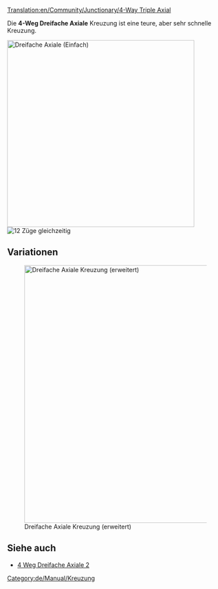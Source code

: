 [[Translation:en/Community/Junctionary/4-Way Triple Axial]]

{{de/Community/Junctionary/Kreuzungsmenü}}
Die '''4-Weg Dreifache Axiale''' Kreuzung ist eine teure, aber sehr schnelle Kreuzung.

[[File:en/Community/Junctionary/Tripleaxial.png|none|thumb|435px|Dreifache Axiale (Einfach)]]
[[File:en/Community/Junctionary/4wta.gif|right|thumb|12 Züge gleichzeitig]]

{{de/Community/Junctionary/Kreuzungskriterien|Teuer|3|1|0|1|0|0|1|1|0|0|1|||
*Viele Züge gleichzeitig (12)
*Benutzt spezielle Richtungen -> Oben-Unten und Rechts-Links
*Klein (12x12) 
*Wenige scharfe Kurven (siehe verbesserte Version für Hochgeschwindigkeit)
*Keine Hügel benötigt (für Hochgeschwindigkeit)
*Keine Staus möglich
*Keine Ein- oder Ausfahrten
*Einfache oder doppelte Spuren möglich. Deswegen werden keine Ein- und Ausfahrten benutzt.
*Jede Spur fängt eine Etage höher an, als sie die Kreuzung verlässt.
}}

==Variationen==
[[File:en/Community/Junctionary/Tripleaxial2.png|none|thumb|600px|Dreifache Axiale Kreuzung (erweitert)]]

==Siehe auch==
* [[de/Community/Junctionary/4-Weg Dreifache Axiale 2|4 Weg Dreifache Axiale 2]]

[[Category:de/Manual/Kreuzung]]